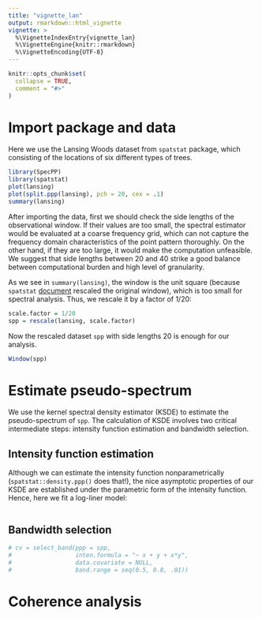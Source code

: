 ```yaml
---
title: "vignette_lan"
output: rmarkdown::html_vignette
vignette: >
  %\VignetteIndexEntry{vignette_lan}
  %\VignetteEngine{knitr::rmarkdown}
  %\VignetteEncoding{UTF-8}
---
```


```r
knitr::opts_chunk$set(
  collapse = TRUE,
  comment = "#>"
)
```



# Import package and data

Here we use the Lansing Woods dataset from `spatstat` package, which consisting of the locations of six different types of trees.
```r
library(SpecPP)
library(spatstat)
plot(lansing)
plot(split.ppp(lansing), pch = 20, cex = .1)
summary(lansing)
```

After importing the data, first we should check the side lengths of the observational window. If their values are too small, the spectral estimator would be evaluated at a coarse frequency grid, which can not capture the frequency domain characteristics of the point pattern thoroughly. On the other hand, if they are too large, it would make the computation unfeasible. We suggest that side lengths between 20 and 40 strike a good balance between computational burden and high level of granularity.

As we see in `summary(lansing)`, the window is the unit square (because `spatstat` [document](https://search.r-project.org/CRAN/refmans/spatstat.data/html/lansing.html) rescaled the original window), which is too small for spectral analysis. Thus, we rescale it by a factor of 1/20:
```r
scale.factor = 1/20
spp = rescale(lansing, scale.factor)
```

Now the rescaled dataset `spp` with side lengths 20 is enough for our analysis.
```r
Window(spp)
```



# Estimate pseudo-spectrum

We use the kernel spectral density estimator (KSDE) to estimate the pseudo-spectrum of `spp`. The calculation of KSDE involves two critical intermediate steps: intensity function estimation and bandwidth selection.

## Intensity function estimation
Although we can estimate the intensity function nonparametrically (`spatstat::density.ppp()` does that!), the nice asymptotic properties of our KSDE are established under the parametric form of the intensity function. Hence, here we fit a log-liner model:
```r

```


## Bandwidth selection

```r
# cv = select_band(ppp = spp,
#                  inten.formula = "~ x + y + x*y",
#                  data.covariate = NULL,
#                  band.range = seq(0.5, 0.8, .01))
```



# Coherence analysis


